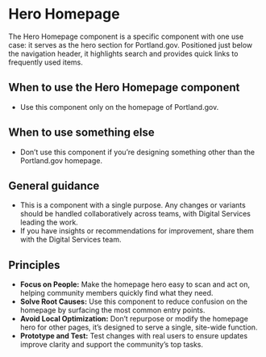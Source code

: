 

<Meta title="Using the Design System/HeroHomepage" />

# Hero Homepage
The Hero Homepage component is a specific component with one use case: it serves as the hero section for Portland.gov. Positioned just below the navigation header, it highlights search and provides quick links to frequently used items. 

<Canvas of={HeroHomepageStories.Default} />

## When to use the Hero Homepage component 
- Use this component only on the homepage of Portland.gov. 

## When to use something else 
- Don’t use this component if you’re designing something other than the Portland.gov homepage.

## General guidance 
- This is a component with a single purpose. Any changes or variants should be handled collaboratively across teams, with Digital Services leading the work. 
- If you have insights or recommendations for improvement, share them with the Digital Services team.

## Principles 
- **Focus on People:** Make the homepage hero easy to scan and act on, helping community members quickly find what they need. 
- **Solve Root Causes:** Use this component to reduce confusion on the homepage by surfacing the most common entry points. 
- **Avoid Local Optimization:** Don’t repurpose or modify the homepage hero for other pages, it’s designed to serve a single, site-wide function. 
- **Prototype and Test:** Test changes with real users to ensure updates improve clarity and support the community’s top tasks. 